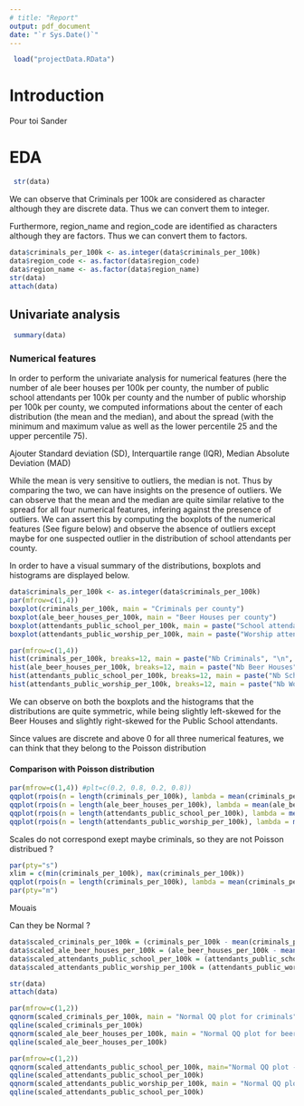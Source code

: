 ```yaml
---
# title: "Report"
output: pdf_document
date: "`r Sys.Date()`"
---
```


```r
 load("projectData.RData")
```

# Introduction

Pour toi Sander

# EDA

```r
 str(data)
```

We can observe that Criminals per 100k are considered as character although they are discrete data. Thus we can convert them to integer.

Furthermore, region_name and region_code are identified as characters although they are factors. Thus we can convert them to factors.

```r
data$criminals_per_100k <- as.integer(data$criminals_per_100k)
data$region_code <- as.factor(data$region_code)
data$region_name <- as.factor(data$region_name)
str(data)
attach(data)
```

## Univariate analysis

```r
 summary(data)
```
### Numerical features

In order to perform the univariate analysis for numerical features (here the number of ale beer houses per 100k per county, the number of public school attendants per 100k per county and the number of public whorship per 100k per county, we computed informations about the center of each distribution (the mean and the median), and about the spread (with the minimum and maximum value as well as the lower percentile 25 and the upper percentile 75).

Ajouter Standard deviation (SD), Interquartile range (IQR), Median Absolute Deviation (MAD)

While the mean is very sensitive to outliers, the median is not. Thus by comparing the two, we can have insights on the presence of outliers. We can observe that the mean and the median are quite similar relative to the spread for all four numerical features, infering against the presence of outliers.
We can assert this by computing the boxplots of the numerical features (See figure below) and observe the absence of outliers except maybe for one suspected outlier in the distribution of school attendants per county. 

In order to have a visual summary of the distributions, boxplots and histograms are displayed below.

```r
data$criminals_per_100k <- as.integer(data$criminals_per_100k)
par(mfrow=c(1,4))
boxplot(criminals_per_100k, main = "Criminals per county")
boxplot(ale_beer_houses_per_100k, main = "Beer Houses per county")
boxplot(attendants_public_school_per_100k, main = paste("School attendants" , "\n", "per county"))
boxplot(attendants_public_worship_per_100k, main = paste("Worship attendants", "\n", "per county"))
```

```r
par(mfrow=c(1,4))
hist(criminals_per_100k, breaks=12, main = paste("Nb Criminals", "\n", "per county"))
hist(ale_beer_houses_per_100k, breaks=12, main = paste("Nb Beer Houses" , "\n", "per county"))
hist(attendants_public_school_per_100k, breaks=12, main = paste("Nb School attendants" , "\n", "per county"))
hist(attendants_public_worship_per_100k, breaks=12, main = paste("Nb Worship attendants", "\n", "per county"))
```


We can observe on both the boxplots and the histograms that the distributions are quite symmetric, while being slightly left-skewed for the Beer Houses and slightly right-skewed for the Public School attendants. 

Since values are discrete and above 0 for all three numerical features, we can think that they belong to the Poisson distribution

#### Comparison with Poisson distribution


```r
par(mfrow=c(1,4)) #plt=c(0.2, 0.8, 0.2, 0.8))
qqplot(rpois(n = length(criminals_per_100k), lambda = mean(criminals_per_100k)), criminals_per_100k, xlab = "theoretical poisson")
qqplot(rpois(n = length(ale_beer_houses_per_100k), lambda = mean(ale_beer_houses_per_100k)), ale_beer_houses_per_100k, xlab = "theoretical poisson")
qqplot(rpois(n = length(attendants_public_school_per_100k), lambda = mean(attendants_public_school_per_100k)), attendants_public_school_per_100k, xlab = "theoretical poisson")
qqplot(rpois(n = length(attendants_public_worship_per_100k), lambda = mean(attendants_public_worship_per_100k)), attendants_public_worship_per_100k, xlab = "theoretical poisson")
```
Scales do not correspond exept maybe  criminals, so they are not Poisson distribued ?

```r
par(pty="s")
xlim = c(min(criminals_per_100k), max(criminals_per_100k))
qqplot(rpois(n = length(criminals_per_100k), lambda = mean(criminals_per_100k)), criminals_per_100k, xlab = "theoretical poisson",xlim = xlim, ylim = xlim)
par(pty="m")
```
Mouais

Can they be Normal ?

```r
data$scaled_criminals_per_100k = (criminals_per_100k - mean(criminals_per_100k))/sd(criminals_per_100k)
data$scaled_ale_beer_houses_per_100k = (ale_beer_houses_per_100k - mean(ale_beer_houses_per_100k))/sd(ale_beer_houses_per_100k)
data$scaled_attendants_public_school_per_100k = (attendants_public_school_per_100k - mean(attendants_public_school_per_100k))/sd(attendants_public_school_per_100k)
data$scaled_attendants_public_worship_per_100k = (attendants_public_worship_per_100k - mean(attendants_public_worship_per_100k))/sd(attendants_public_worship_per_100k)

str(data)
attach(data)
```

```r
par(mfrow=c(1,2))
qqnorm(scaled_criminals_per_100k, main = "Normal QQ plot for criminals")
qqline(scaled_criminals_per_100k)
qqnorm(scaled_ale_beer_houses_per_100k, main = "Normal QQ plot for beer houses")
qqline(scaled_ale_beer_houses_per_100k)
```
```r
par(mfrow=c(1,2))
qqnorm(scaled_attendants_public_school_per_100k, main="Normal QQ plot - school attendants")
qqline(scaled_attendants_public_school_per_100k)
qqnorm(scaled_attendants_public_worship_per_100k, main = "Normal QQ plot -  worship attendants")
qqline(scaled_attendants_public_school_per_100k)
```



